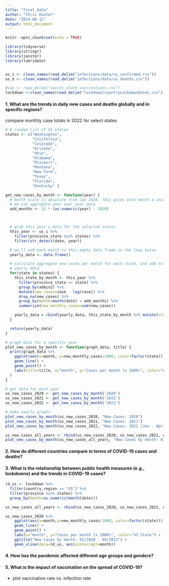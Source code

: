 ```yaml
---
title: "final_data"
author: "Chris Hunter"
date: "2024-08-12"
output: html_document
---
```


```r
knitr::opts_chunk$set(echo = TRUE)
```

```r
library(tidyverse)
library(stringr)
library(janitor)
library(lubridate)


us_i <- clean_names(read_delim("infections/data/us_confirmed.csv"))
us_d <- clean_names(read_delim("infections/data/us_deaths.csv"))

#vax <- read_delim("vax/us_state_vaccinations.csv")
lockdown <-clean_names(read_delim("lockdown/countryLockdowndates.csv"))

```



#### 1. What are the trends in daily new cases and deaths globally and in specific regions?
compare monthly case totals in 2022 for select states
```r


# A random list of US states
states <- c("Washington",
            "California",
            "Colorado",
            "Arizona",
            "Ohio",
            "Alabama",
            "Missouri",
            "Montana",
            "New York",
            "Texas",
            "Florida",
            "Kentucky" )

get_new_cases_by_month <- function(year) {
  # month scale is absolute from Jan 2020. This gives each month a unique id so
  # we can aggregate year over year data
  add_months <- 12 * (as.numeric(year) - 2020)



  # grab this year's data for the selected states
  this_year <- us_i %>%
    filter(province_state %in% states) %>%
    filter(str_detect(date, year))

  # we'll add each month to this empty data frame in the loop below
  yearly_data <- data.frame()

  # calculate aggregate new cases per month for each state, and add to the
  # yearly data
  for(state in states) {
    this_state_by_month <- this_year %>%
      filter(province_state == state) %>%
      group_by(admin2) %>%
      mutate(new_cases=case - lag(case)) %>%
      drop_na(new_cases) %>%
      group_by(month=month(date) + add_months) %>%
      summarize(new_monthly_cases=sum(new_cases))

    yearly_data = rbind(yearly_data, this_state_by_month %>% mutate(state=state))
  }

  return(yearly_data)
}

# graph data for a specific year
plot_new_cases_by_month <- function(graph_data, title) {
  print(graph_data %>%
    ggplot(aes(x=month, y=new_monthly_cases/1000, color=factor(state))) +
    geom_line() +
    geom_point() +
    labs(title=title, x="month", y="Cases per month (x 1000)", color="US State")
  )
}

# get data for each year
us_new_cases_2020 <- get_new_cases_by_month('2020')
us_new_cases_2021 <- get_new_cases_by_month('2021')
us_new_cases_2022 <- get_new_cases_by_month('2022')

# make yearly graphs
plot_new_cases_by_month(us_new_cases_2020, "New Cases: 2020")
plot_new_cases_by_month(us_new_cases_2021, "New Cases: 2021")
plot_new_cases_by_month(us_new_cases_2022, "New Cases: 2022 (Jan - April)")

us_new_cases_all_years <- rbind(us_new_cases_2020, us_new_cases_2021, us_new_cases_2022)
plot_new_cases_by_month(us_new_cases_all_years, "New cases by month: 01/2020 - 04/2022")
```

#### 2. How do different countries compare in terms of COVID-19 cases and deaths?


#### 3. What is the relationship between public health measures (e.g., lockdowns) and the trends in COVID-19 cases?
```r
ld_us <- lockdown %>% 
  filter(country_region == "US") %>% 
  filter(province %in% states) %>% 
  group_by(month=as.numeric(month(date)))

us_new_cases_all_years <- rbind(us_new_cases_2020, us_new_cases_2021, us_new_cases_2022)

us_new_cases_2020 %>% 
    ggplot(aes(x=month,y=new_monthly_cases/1000, color=factor(state))) +
    geom_line() +
    geom_point() +
    labs(x="month", y="Cases per month (x 1000)", color="US State") +
    ggtitle("New cases by month: 01/2020 - 04/2022") +
    geom_vline(data=ld_us, aes(xintercept=month))
```

#### 4. How has the pandemic affected different age groups and genders?

#### 5. What is the impact of vaccination on the spread of COVID-19?
   - plot vaccination rate vs. infection rate
